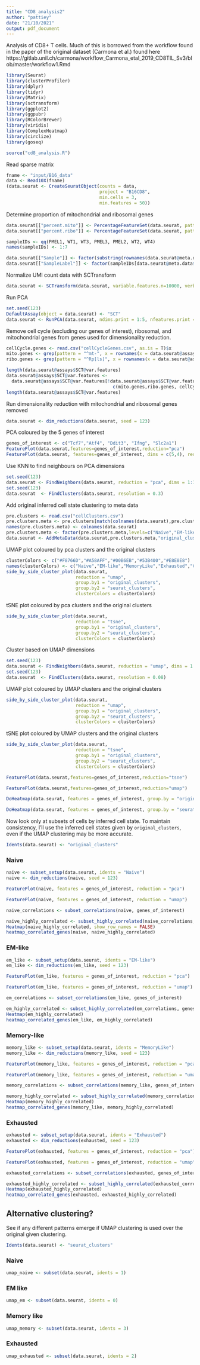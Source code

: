 ```yaml
---
title: "CD8_analysis2"
author: "pattiey"
date: "21/10/2021"
output: pdf_document
---
```


Analysis of CD8+ T cells. Much of this is borrowed from the workflow found in the paper of the original dataset (Carmona et al.) found here https://gitlab.unil.ch/carmona/workflow_Carmona_etal_2019_CD8TIL_Sv3/blob/master/workflow1.Rmd 

```r
library(Seurat)
library(clusterProfiler)
library(dplyr)
library(tidyr)
library(Matrix)
library(sctransform)
library(ggplot2)
library(ggpubr)
library(RColorBrewer)
library(viridis)
library(ComplexHeatmap)
library(circlize)
library(goseq)
```

```r
source("cd8_analysis.R")
```

Read sparse matrix

```r
fname <- "input/B16_data"
data <- Read10X(fname)
(data.seurat <- CreateSeuratObject(counts = data, 
                                   project = "B16CD8",
                                   min.cells = 3, 
                                   min.features = 50))
```

Determine proportion of mitochondrial and ribosomal genes
```r
data.seurat[["percent.mito"]] <- PercentageFeatureSet(data.seurat, pattern = "^mt-")
data.seurat[["percent.ribo"]] <- PercentageFeatureSet(data.seurat, pattern = "^Rp[ls]")
```

```r
sampleIDs <- qq(PMEL1, WT1, WT3, PMEL3, PMEL2, WT2, WT4)
names(sampleIDs) <- 1:7
```

```r
data.seurat[["Sample"]] <- factor(substring(rownames(data.seurat@meta.data), 18))
data.seurat[["SampleLabel"]] <- factor(sampleIDs[data.seurat@meta.data$Sample])
```

Normalize UMI count data with SCTransform

```r
data.seurat <- SCTransform(data.seurat, variable.features.n=10000, verbose = FALSE)
```

Run PCA 

```r
set.seed(123)
DefaultAssay(object = data.seurat) <- "SCT"
data.seurat <- RunPCA(data.seurat, ndims.print = 1:5, nfeatures.print = 10)
```

Remove cell cycle (excluding our genes of interest), ribosomal, and mitochondrial genes from genes used for dimensionality reduction.
```r
cellCycle.genes <- read.csv("cellCycleGenes.csv", as.is = T)$x
mito.genes <- grep(pattern = "^mt-", x = rownames(x = data.seurat@assays$RNA@data), value = TRUE)
ribo.genes <- grep(pattern = "^Rp[ls]", x = rownames(x = data.seurat@assays$RNA@data), value = TRUE)
```

```r
length(data.seurat@assays$SCT@var.features)
data.seurat@assays$SCT@var.features <-
  data.seurat@assays$SCT@var.features[!data.seurat@assays$SCT@var.features %in% 
                                        c(mito.genes,ribo.genes, cellCycle.genes)]
length(data.seurat@assays$SCT@var.features)
```

Run dimensionality reduction with mitochondrial and ribosomal genes removed

```r
data.seurat <- dim_reductions(data.seurat, seed = 123)
```

PCA coloured by the 5 genes of interest

```r
genes_of_interest <- c("Tcf7","Atf4", "Ddit3", "Ifng", "Slc2a1")
FeaturePlot(data.seurat,features=genes_of_interest,reduction="pca") 
FeaturePlot(data.seurat, features=genes_of_interest, dims = c(5,4), reduction = "pca")
```

Use KNN to find neighbours on PCA dimensions

```r
set.seed(123)
data.seurat <- FindNeighbors(data.seurat, reduction = "pca", dims = 1:10,k.param = 30)
set.seed(123)
data.seurat  <- FindClusters(data.seurat, resolution = 0.3)
```

Add original inferred cell state clustering to meta data
```r
pre.clusters <- read.csv("cellClusters.csv")
pre.clusters.meta <- pre.clusters[match(colnames(data.seurat),pre.clusters$X),2]
names(pre.clusters.meta) <- colnames(data.seurat)
pre.clusters.meta <- factor(pre.clusters.meta,levels=c("Naive","EM-like","MemoryLike","Exhausted"))
data.seurat <- AddMetaData(data.seurat,pre.clusters.meta,"original_clusters")
```

UMAP plot coloured by pca clusters and the original clusters
```r
clusterColors <- c("#F8766D","#A58AFF","#00B6EB","#53B400","#E8E8E8")
names(clusterColors) <- c("Naive","EM-like","MemoryLike","Exhausted","Cycling") 
side_by_side_cluster_plot(data.seurat, 
                          reduction = "umap", 
                          group.by1 = "original_clusters", 
                          group.by2 = "seurat_clusters",
                          clusterColors = clusterColors)
```

tSNE plot coloured by pca clusters and the original clusters

```r
side_by_side_cluster_plot(data.seurat, 
                          reduction = "tsne", 
                          group.by1 = "original_clusters", 
                          group.by2 = "seurat_clusters", 
                          clusterColors = clusterColors)
```

Cluster based on UMAP dimensions

```r
set.seed(123)
data.seurat <- FindNeighbors(data.seurat, reduction = "umap", dims = 1:2, k.param = 30)
set.seed(123)
data.seurat  <- FindClusters(data.seurat, resolution = 0.08)
```

UMAP plot coloured by UMAP clusters and the original clusters
```r
side_by_side_cluster_plot(data.seurat, 
                          reduction = "umap", 
                          group.by1 = "original_clusters",
                          group.by2 = "seurat_clusters", 
                          clusterColors = clusterColors)
```

tSNE plot coloured by UMAP clusters and the original clusters
```r
side_by_side_cluster_plot(data.seurat, 
                          reduction = "tsne", 
                          group.by1 = "original_clusters",
                          group.by2 = "seurat_clusters", 
                          clusterColors = clusterColors)
```

```r
FeaturePlot(data.seurat,features=genes_of_interest,reduction="tsne") 
```

```r
FeaturePlot(data.seurat,features=genes_of_interest,reduction="umap") 
```

```r
DoHeatmap(data.seurat, features = genes_of_interest, group.by = "original_clusters", raster = FALSE) + scale_fill_viridis(option = "magma")
```

```r
DoHeatmap(data.seurat, features = genes_of_interest, group.by = "seurat_clusters", raster = FALSE) + scale_fill_viridis(option = "magma")
```

Now look only at subsets of cells by inferred cell state. To maintain consistency, I'll use the inferred cell states given by `original_clusters`, even if the UMAP clustering may be more accurate. 

```r
Idents(data.seurat) <- "original_clusters"
```

### Naive

```r
naive <- subset_setup(data.seurat, idents = "Naive")
naive <- dim_reductions(naive, seed = 123)
```

```r
FeaturePlot(naive, features = genes_of_interest, reduction = "pca") 
```

```r
FeaturePlot(naive, features = genes_of_interest, reduction = "umap") 
```

```r
naive_correlations <- subset_correlations(naive, genes_of_interest)
```

```r
naive_highly_correlated <- subset_highly_correlated(naive_correlations, genes_of_interest, n_to_pull = 100)
Heatmap(naive_highly_correlated, show_row_names = FALSE)
heatmap_correlated_genes(naive, naive_highly_correlated)
```

### EM-like

```r
em_like <- subset_setup(data.seurat, idents = "EM-like")
em_like <- dim_reductions(em_like, seed = 123)
```

```r
FeaturePlot(em_like, features = genes_of_interest, reduction = "pca") 
```

```r
FeaturePlot(em_like, features = genes_of_interest, reduction = "umap") 
```

```r
em_correlations <- subset_correlations(em_like, genes_of_interest)
```

```r
em_highly_correlated <- subset_highly_correlated(em_correlations, genes_of_interest, n_to_pull = 100)
Heatmap(em_highly_correlated)
heatmap_correlated_genes(em_like, em_highly_correlated)
```

### Memory-like

```r
memory_like <- subset_setup(data.seurat, idents = "MemoryLike")
memory_like <- dim_reductions(memory_like, seed = 123)
```

```r
FeaturePlot(memory_like, features = genes_of_interest, reduction = "pca") 
```

```r
FeaturePlot(memory_like, features = genes_of_interest, reduction = "umap") 
```

```r
memory_correlations <- subset_correlations(memory_like, genes_of_interest)
```

```r
memory_highly_correlated <- subset_highly_correlated(memory_correlations, genes_of_interest, n_to_pull = 100)
Heatmap(memory_highly_correlated)
heatmap_correlated_genes(memory_like, memory_highly_correlated)
```

### Exhausted

```r
exhausted <- subset_setup(data.seurat, idents = "Exhausted")
exhausted <- dim_reductions(exhausted, seed = 123)
```

```r
FeaturePlot(exhausted, features = genes_of_interest, reduction = "pca") 
```

```r
FeaturePlot(exhausted, features = genes_of_interest, reduction = "umap") 
```

```r
exhausted_correlations <- subset_correlations(exhausted, genes_of_interest)
```

```r
exhausted_highly_correlated <- subset_highly_correlated(exhausted_correlations, genes_of_interest, n_to_pull = 100)
Heatmap(exhausted_highly_correlated)
heatmap_correlated_genes(exhausted, exhausted_highly_correlated)
```


## Alternative clustering?

See if any different patterns emerge if UMAP clustering is used over the original given clustering.

```r
Idents(data.seurat) <- "seurat_clusters"
```

### Naive

```r
umap_naive <- subset(data.seurat, idents = 1)
```

### EM like

```r
umap_em <- subset(data.seurat, idents = 0)
```

### Memory like

```r
umap_memory <- subset(data.seurat, idents = 3)
```

### Exhausted

```r
umap_exhausted <- subset(data.seurat, idents = 2)
```
